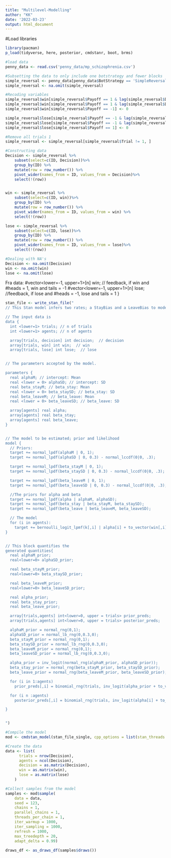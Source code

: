 ```yaml
---
title: "Multilevel-Modelling"
author: "KK"
date: '2022-03-23'
output: html_document
---
```

#Load libraries 
```r
library(pacman)
p_load(tidyverse, here, posterior, cmdstanr, boot, brms)

#load data
penny_data <- read.csv('penny_data/mp_schizophrenia.csv')
```


```r
#Subsetting the data to only include one botstrategy and fewer blocks
simple_reversal <- penny_data[penny_data$BotStrategy == 'SimpleReversal' & (penny_data$Block == 1 | penny_data$Block == 3), ]
simple_reversal <- na.omit(simple_reversal)

#Recoding variables
simple_reversal$win[simple_reversal$Payoff == 1 & lag(simple_reversal$Decision) == 1] <- 1
simple_reversal$win[simple_reversal$Payoff == 1 & lag(simple_reversal$Decision) == 0] <- -1
simple_reversal$win[simple_reversal$Payoff == -1] <- 0

simple_reversal$lose[simple_reversal$Payoff == -1 & lag(simple_reversal$Decision) == 1] <- -1
simple_reversal$lose[simple_reversal$Payoff == -1 & lag(simple_reversal$Decision) == 0] <- 1
simple_reversal$lose[simple_reversal$Payoff == 1] <- 0

#Remove all trials 1
simple_reversal <- simple_reversal[simple_reversal$Trial != 1, ]

#Constructing data
Decision <- simple_reversal %>% 
    subset(select=c(ID, Decision))%>% 
    group_by(ID) %>%
    mutate(row = row_number()) %>% 
    pivot_wider(names_from = ID, values_from = Decision)%>%
    select(!(row))


win <- simple_reversal %>% 
    subset(select=c(ID, win))%>% 
    group_by(ID) %>%
    mutate(row = row_number()) %>% 
    pivot_wider(names_from = ID, values_from = win) %>%
    select(!(row))

lose <- simple_reversal %>% 
    subset(select=c(ID, lose))%>% 
    group_by(ID) %>%
    mutate(row = row_number()) %>% 
    pivot_wider(names_from = ID, values_from = lose)%>%
    select(!(row))

#Dealing with NA's
Decision <- na.omit(Decision)
win <- na.omit(win)
lose <- na.omit(lose)
```

Fra data: 
  #vector<lower=-1, upper=1>[n] win; // feedback, if win and #heads = 1, win and tails = -1
  #vector<lower=-1, upper=1>[n] lose; //feedback, if lose and #heads = -1, lose and tails = 1
}


```r
stan_file <- write_stan_file("
// This Stan model infers two rates; a StayBias and a LeaveBias to model a WSLS agent

// The input data is 
data {
  int <lower=1> trials; // n of trials 
  int <lower=1> agents; // n of agents

  array[trials, decision] int decision;  // decision
  array[trials, win] int win;  // win
  array[trials, lose] int lose;  // lose


// The parameters accepted by the model.

parameters {
  real alphaM; // intercept: Mean
  real <lower = 0> alphaSD; // intercept: SD
  real beta_stayM; // beta_stay: Mean
  real <lower = 0> beta_staySD; // beta_stay: SD
  real beta_leaveM; // beta_leave: Mean
  real <lower = 0> beta_leaveSD; // beta_leave: SD

  array[agents] real alpha;
  array[agents] real beta_stay;
  array[agents] real beta_leave;
}


// The model to be estimated; prior and likelihood
model {
  // Priors: 
  target += normal_lpdf(alphaM | 0, 1); 
  target += normal_lpdf(alphaSD | 0, 0.3) - normal_lccdf(0|0, .3); 

  target += normal_lpdf(beta_stayM | 0, 1); 
  target += normal_lpdf(beta_staySD | 0, 0.3) - normal_lccdf(0|0, .3); 

  target += normal_lpdf(beta_leaveM | 0, 1); 
  target += normal_lpdf(beta_leaveSD | 0, 0.3) - normal_lccdf(0|0, .3); 

  //The priors for alpha and beta
  target += normal_lpdf(alpha | alphaM, alphaSD);
  target += normal_lpdf(beta_stay | beta_stayM, beta_staySD);
  target += normal_lpdf(beta_leave | beta_leaveM, beta_leaveSD);

  // The model 
  for (i in agents):
    target += bernoulli_logit_lpmf(k[,i] | alpha[i] + to_vector(win[,i]*beta_stay[i]) + to_vector(lose[,i]*beta_leave[i])); // the model
}


// This block quantifies the 
generated quantities{
  real alphaM_prior; 
  real<lower=0> alphaSD_prior; 

  real beta_stayM_prior; 
  real<lower=0> beta_staySD_prior;

  real beta_leaveM_prior; 
  real<lower=0> beta_leaveSD_prior;

  real alpha_prior; 
  real beta_stay_prior;
  real beta_leave_prior;

  array[trials,agents] int<lower=0, upper = trials> prior_preds;
  array[trials,agents] int<lower=0, upper = trials> posterior_preds; 

  alphaM_prior = normal_rng(0,1); 
  alphaSD_prior = normal_lb_rng(0,0.3,0); 
  beta_stayM_prior = normal_rng(0,1); 
  beta_staySD_prior = normal_lb_rng(0,0.3,0);
  beta_leaveM_prior = normal_rng(0,1); 
  beta_leaveSD_prior = normal_lb_rng(0,0.3,0);

  alpha_prior = inv_logit(normal_rng(alphaM_prior, alphaSD_prior)); 
  beta_stay_prior = normal_rng(beta_stayM_prior, beta_staySD_prior);
  beta_leave_prior = normal_rng(beta_leaveM_prior, beta_leaveSD_prior);

  for (i in 1:agents) 
    prior_preds[,i] = binomial_rng(trials, inv_logit(alpha_prior + to_vector(win[,i]) * beta_stay_prior) + inv_logit(to_vector(lose[,i]) * beta_leave_prior)));

  for (i n :agents) 
    posterior_preds[,i] = binomial_rng(trials, inv_logit(alpha[i] + to_vector(win[,i]) * beta_stay[i]) + inv_logit(to_vector(lose[,i]) * beta_leave[i]));

} 


")

```

```r
#Compile the model
mod <- cmdstan_model(stan_file_single, cpp_options = list(stan_threads = TRUE), pedantic = TRUE)
```



```r
#Create the data 
data <- list(
      trials = nrow(Decision), 
      agents = ncol(Decision),
      decision = as.matrix(Decision),
      win = as.matrix(win),
      lose = as.matrix(lose)
    )

#Collect samples from the model 
samples <- mod$sample(
    data = data,
    seed = 123,
    chains = 1,
    parallel_chains = 1,
    threads_per_chain = 1,
    iter_warmup = 1000,
    iter_sampling = 1000,
    refresh = 1000,
    max_treedepth = 20,
    adapt_delta = 0.99)
    
draws_df <- as_draws_df(samples$draws())
```

